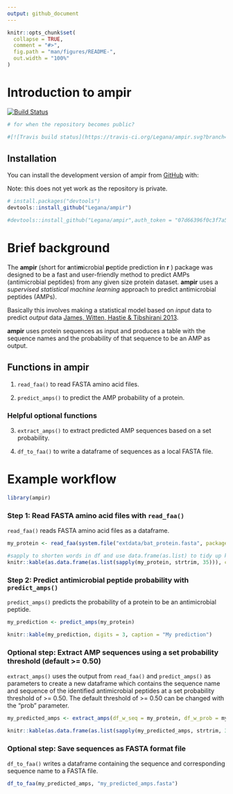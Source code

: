 ```yaml
---
output: github_document
---
```


<!-- README.md is generated from README.Rmd. Please edit that file -->

```r
knitr::opts_chunk$set(
  collapse = TRUE,
  comment = "#>",
  fig.path = "man/figures/README-",
  out.width = "100%"
)
```
# Introduction to ampir

<!-- badges: start -->
[![Build Status](https://travis-ci.com/Legana/ampir.svg?token=fesxqj9vWJzeRTtyzLHt&branch=master)](https://travis-ci.com/Legana/ampir)
<!-- badges: end -->

```r
# for when the repository becomes public?

#[![Travis build status](https://travis-ci.org/Legana/ampir.svg?branch=master)](https://travis-ci.org/Legana/ampir)
```

## Installation

You can install the development version of ampir from [GitHub](https://github.com/) with:

Note: this does not yet work as the repository is private.

```r
# install.packages("devtools")
devtools::install_github("Legana/ampir")
```

```r
#devtools::install_github("Legana/ampir",auth_token = "07d66396f0c3f7a5ac675b8e7312b9eda55d1d8b")
```

# Brief background

The **ampir** (short for **a**nti**m**icrobial **p**eptide prediction **i**n **r** ) package was designed to be a fast and user-friendly method to predict AMPs (antimicrobial peptides) from any given size protein dataset. **ampir** uses a *supervised statistical machine learning* approach to predict antimicrobial peptides (AMPs).

Basically this involves making a statistical model based on *input* data to predict *output* data [James, Witten, Hastie & Tibshirani 2013](http://www-bcf.usc.edu/~gareth/ISL/). 

**ampir** uses protein sequences as input and produces a table with the sequence names and the probability of that sequence to be an AMP as output. 

## Functions in **ampir**

1. `read_faa()` to read FASTA amino acid files.

2. `predict_amps()` to predict the AMP probability of a protein.

### Helpful optional functions

3. `extract_amps()` to extract predicted AMP sequences based on a set probability.

4. `df_to_faa()` to write a dataframe of sequences as a local FASTA file.

# Example workflow

```r
library(ampir)
```

### Step 1: Read FASTA amino acid files with `read_faa()` 

`read_faa()` reads FASTA amino acid files as a dataframe.

```r
my_protein <- read_faa(system.file("extdata/bat_protein.fasta", package = "ampir"))
```

```r
#sapply to shorten words in df and use data.frame(as.list) to tidy up kable output
knitr::kable(as.data.frame(as.list(sapply(my_protein, strtrim, 35))), caption = "My protein")
```

### Step 2: Predict antimicrobial peptide probability with `predict_amps()` 

`predict_amps()` predicts the probability of a protein to be an antimicrobial peptide.

```r
my_prediction <- predict_amps(my_protein)
```

```r
knitr::kable(my_prediction, digits = 3, caption = "My prediction")
```

### Optional step: Extract AMP sequences using a set probability threshold (default >= 0.50)

`extract_amps()` uses the output from `read_faa()` and `predict_amps()` as parameters to create a new dataframe which contains the sequence name and sequence of the identified antimicrobial peptides at a set probability threshold of >= 0.50. The default threshold of >= 0.50 can be changed with the "prob" parameter.

```r
my_predicted_amps <- extract_amps(df_w_seq = my_protein, df_w_prob = my_prediction, prob = 0.55)
```

```r
knitr::kable(as.data.frame(as.list(sapply(my_predicted_amps, strtrim, 35))), caption = "My predicted AMPs")
```

### Optional step: Save sequences as FASTA format file

`df_to_faa()` writes a dataframe containing the sequence and corresponding sequence name to a FASTA file.

```r
df_to_faa(my_predicted_amps, "my_predicted_amps.fasta")
```
